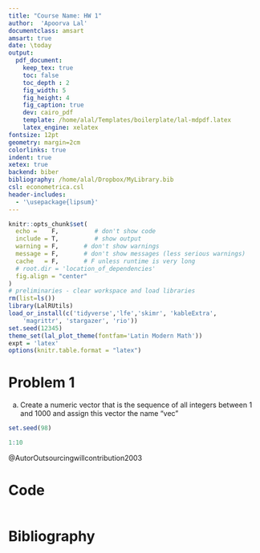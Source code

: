 ```yaml
---
title: "Course Name: HW 1"
author:  'Apoorva Lal'
documentclass: amsart
amsart: true
date: \today
output:
  pdf_document:
    keep_tex: true
    toc: false
    toc_depth : 2
    fig_width: 5
    fig_height: 4
    fig_caption: true
    dev: cairo_pdf
    template: /home/alal/Templates/boilerplate/lal-mdpdf.latex
    latex_engine: xelatex
fontsize: 12pt
geometry: margin=2cm
colorlinks: true
indent: true
xetex: true
backend: biber
bibliography: /home/alal/Dropbox/MyLibrary.bib
csl: econometrica.csl
header-includes:
  - '\usepackage{lipsum}'
---
```


```r
knitr::opts_chunk$set(
  echo =    F,          # don't show code
  include = T,          # show output
  warning = F,       # don't show warnings
  message = F,       # don't show messages (less serious warnings)
  cache   = F,       # F unless runtime is very long
  # root.dir = 'location_of_dependencies'
  fig.align = "center"
)
# preliminaries - clear workspace and load libraries
rm(list=ls())
library(LalRUtils)
load_or_install(c('tidyverse','lfe','skimr', 'kableExtra',
    'magrittr', 'stargazer', 'rio'))
set.seed(12345)
theme_set(lal_plot_theme(fontfam='Latin Modern Math'))
expt = 'latex'
options(knitr.table.format = "latex")
```

# Problem 1

a) Create a numeric vector that is the sequence of all integers
between 1 and 1000 and assign this vector the name "vec"

```r
set.seed(98)

1:10
```

@AutorOutsourcingwillcontribution2003


# Code
```r
```

# Bibliography

